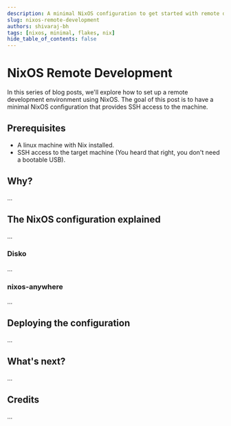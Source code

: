 ```yaml
---
description: A minimal NixOS configuration to get started with remote development.
slug: nixos-remote-development
authors: shivaraj-bh
tags: [nixos, minimal, flakes, nix]
hide_table_of_contents: false
---
```


# NixOS Remote Development

In this series of blog posts, we'll explore how to set up a remote development environment using NixOS. The goal of this post is to have a minimal NixOS configuration that provides SSH access to the machine.

## Prerequisites

- A linux machine with Nix installed.
- SSH access to the target machine (You heard that right, you don't need a bootable USB).

## Why?

...

## The NixOS configuration explained

...

### Disko

...

### nixos-anywhere

...

## Deploying the configuration

...

## What's next?

...

## Credits

...

